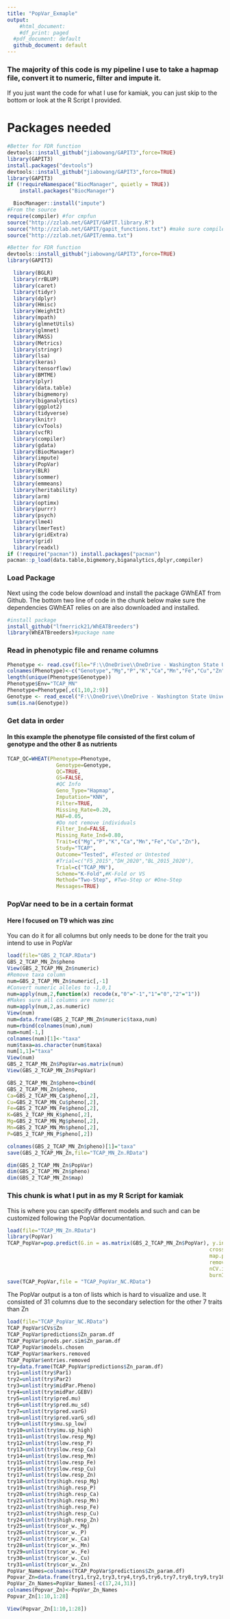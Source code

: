 ```yaml
---
title: "PopVar_Exmaple"
output: 
    #html_document:
    #df_print: paged
  #pdf_document: default
  github_document: default
---
```


### The majority of this code is my pipeline I use to take a hapmap file, convert it to numeric, filter and impute it.

If you just want the code for what I use for kamiak, you can just skip to the bottom or look at the R Script I provided.

# Packages needed
```r
#Better for FDR function
devtools::install_github("jiabowang/GAPIT3",force=TRUE)
library(GAPIT3)
install.packages("devtools")
devtools::install_github("jiabowang/GAPIT3",force=TRUE)
library(GAPIT3)
if (!requireNamespace("BiocManager", quietly = TRUE))
    install.packages("BiocManager")

  BiocManager::install("impute")
#From the source
require(compiler) #for cmpfun
source("http://zzlab.net/GAPIT/GAPIT.library.R")
source("http://zzlab.net/GAPIT/gapit_functions.txt") #make sure compiler is running
source("http://zzlab.net/GAPIT/emma.txt")

#Better for FDR function
devtools::install_github("jiabowang/GAPIT3",force=TRUE)
library(GAPIT3)

  library(BGLR)
  library(rrBLUP)
  library(caret)
  library(tidyr)
  library(dplyr)
  library(Hmisc)
  library(WeightIt)
  library(mpath)
  library(glmnetUtils)
  library(glmnet)
  library(MASS)
  library(Metrics)
  library(stringr)
  library(lsa)
  library(keras)
  library(tensorflow)
  library(BMTME)
  library(plyr)
  library(data.table)
  library(bigmemory)
  library(biganalytics)
  library(ggplot2)
  library(tidyverse)
  library(knitr)
  library(cvTools)
  library(vcfR)
  library(compiler)
  library(gdata)
  library(BiocManager)
  library(impute)
  library(PopVar)
  library(BLR)
  library(sommer)
  library(emmeans)
  library(heritability)
  library(arm)
  library(optimx)
  library(purrr)
  library(psych)
  library(lme4)
  library(lmerTest)
  library(gridExtra)
  library(grid)
  library(readxl)
if (!require("pacman")) install.packages("pacman")
pacman::p_load(data.table,bigmemory,biganalytics,dplyr,compiler)


```

### **Load Package**

Next using the code below download and install the package GWhEAT from Github. The bottom two line of code in the chunk below make sure the dependencies GWhEAT relies on are also downloaded and installed. 
```r
#install package
install_github("lfmerrick21/WhEATBreeders")
library(WhEATBreeders)#package name
```


### Read in phenotypic file and rename columns
```r
Phenotype <- read.csv(file="F:\\OneDrive\\OneDrive - Washington State University (email.wsu.edu)\\Documents\\MN Grant\\TCAP\\TCAP_EDX_GP.csv", header=T, sep=",", stringsAsFactors=F) #Fill-in phenotype file 
colnames(Phenotype)<-c("Genotype","Mg","P","K","Ca","Mn","Fe","Cu","Zn")
length(unique(Phenotype$Genotype))
Phenotype$Env="TCAP_MN"
Phenotype=Phenotype[,c(1,10,2:9)]
Genotype <- read_excel("F:\\OneDrive\\OneDrive - Washington State University (email.wsu.edu)\\Documents\\MN Grant\\TCAP\\242_19192_nuc_hapmap.xlsx")
sum(is.na(Genotype))
```

### Get data in order
#### In this example the phenotype file consisted of the first colum of genotype and the other 8 as nutrients
```r
TCAP_QC=WHEAT(Phenotype=Phenotype,
                Genotype=Genotype,
                QC=TRUE,
                GS=FALSE,
                #QC Info
                Geno_Type="Hapmap",
                Imputation="KNN",
                Filter=TRUE,
                Missing_Rate=0.20,
                MAF=0.05,
                #Do not remove individuals
                Filter_Ind=FALSE,
                Missing_Rate_Ind=0.80,
                Trait=c("Mg","P","K","Ca","Mn","Fe","Cu","Zn"),
                Study="TCAP",
                Outcome="Tested", #Tested or Untested
                #Trial=c("F5_2015","DH_2020","BL_2015_2020"),
                Trial=c("TCAP_MN"),
                Scheme="K-Fold",#K-Fold or VS
                Method="Two-Step", #Two-Step or #One-Step
                Messages=TRUE)
```

### PopVar need to be in a certain format
#### Here I focused on T9 which was zinc
You can do it for all columns but only needs to be done for the trait you intend to use in PopVar
```r
load(file="GBS_2_TCAP.RData")
GBS_2_TCAP_MN_Zn$pheno
View(GBS_2_TCAP_MN_Zn$numeric)
#Remove taxa column
num=GBS_2_TCAP_MN_Zn$numeric[,-1]
#Convert numeric alleles to -1,0,1
num=apply(num,2,function(x) recode(x,"0"="-1","1"="0","2"="1"))
#Makes sure all columns are numeric
num=apply(num,2,as.numeric)
View(num)
num=data.frame(GBS_2_TCAP_MN_Zn$numeric$taxa,num)
num=rbind(colnames(num),num)
num=num[-1,]
colnames(num)[1]<-"taxa"
num$taxa=as.character(num$taxa)
num[1,1]="taxa"
View(num)
GBS_2_TCAP_MN_Zn$PopVar=as.matrix(num)
View(GBS_2_TCAP_MN_Zn$PopVar)

GBS_2_TCAP_MN_Zn$pheno=cbind(
GBS_2_TCAP_MN_Zn$pheno,
Ca=GBS_2_TCAP_MN_Ca$pheno[,2],
Cu=GBS_2_TCAP_MN_Cu$pheno[,2],
Fe=GBS_2_TCAP_MN_Fe$pheno[,2],
K=GBS_2_TCAP_MN_K$pheno[,2],
Mg=GBS_2_TCAP_MN_Mg$pheno[,2],
Mn=GBS_2_TCAP_MN_Mn$pheno[,2],
P=GBS_2_TCAP_MN_P$pheno[,2])

colnames(GBS_2_TCAP_MN_Zn$pheno)[1]="taxa"
save(GBS_2_TCAP_MN_Zn,file="TCAP_MN_Zn.RData")

dim(GBS_2_TCAP_MN_Zn$PopVar)
dim(GBS_2_TCAP_MN_Zn$pheno)
dim(GBS_2_TCAP_MN_Zn$map)
```



### This chunk is what I put in as my R Script for kamiak
This is where you can specify different models and such and can be customized following the PopVar documentation.
```r
load(file="TCAP_MN_Zn.RData")
library(PopVar)
TCAP_PopVar=pop.predict(G.in = as.matrix(GBS_2_TCAP_MN_Zn$PopVar), y.in =as.matrix(GBS_2_TCAP_MN_Zn$pheno), map.in = as.matrix(GBS_2_TCAP_MN_Zn$map),
                                                                  crossing.table = NULL, parents = "TP", tail.p = 0.1, nInd = 200,
                                                                  map.plot = T, min.maf = 0.01, mkr.cutoff = 0.50, entry.cutoff = 0.50,
                                                                  remove.dups = F, impute = "pass", nSim = 25, frac.train = 0.8,
                                                                  nCV.iter = 10, nFold = 5, nFold.reps = 10, nIter = 12000,
                                                                  burnIn = 3000, models = c("rrBLUP"), return.raw = T)
save(TCAP_PopVar,file = "TCAP_PopVar_NC.RData")

```

The PopVar output is a ton of lists which is hard to visualize and use. It consisted of 31 columns due to the secondary selection for the other 7 traits than Zn
```r
load(file="TCAP_PopVar_NC.RData")
TCAP_PopVar$CVs$Zn
TCAP_PopVar$predictions$Zn_param.df
TCAP_PopVar$preds.per.sim$Zn_param.df
TCAP_PopVar$models.chosen
TCAP_PopVar$markers.removed
TCAP_PopVar$entries.removed
try=data.frame(TCAP_PopVar$predictions$Zn_param.df)
try1=unlist(try$Par1)
try2=unlist(try$Par2)
try3=unlist(try$midPar.Pheno)
try4=unlist(try$midPar.GEBV)
try5=unlist(try$pred.mu)
try6=unlist(try$pred.mu_sd)
try7=unlist(try$pred.varG)
try8=unlist(try$pred.varG_sd)
try9=unlist(try$mu.sp_low)
try10=unlist(try$mu.sp_high)
try11=unlist(try$low.resp_Mg)
try12=unlist(try$low.resp_P)
try13=unlist(try$low.resp_Ca)
try14=unlist(try$low.resp_Mn)
try15=unlist(try$low.resp_Fe)
try16=unlist(try$low.resp_Cu)
try17=unlist(try$low.resp_Zn)
try18=unlist(try$high.resp_Mg)
try19=unlist(try$high.resp_P)
try20=unlist(try$high.resp_Ca)
try21=unlist(try$high.resp_Mn)
try22=unlist(try$high.resp_Fe)
try23=unlist(try$high.resp_Cu)
try24=unlist(try$high.resp_Zn)
try25=unlist(try$cor_w._Mg)
try26=unlist(try$cor_w._P)
try27=unlist(try$cor_w._Ca)
try28=unlist(try$cor_w._Mn)
try29=unlist(try$cor_w._Fe)
try30=unlist(try$cor_w._Cu)
try31=unlist(try$cor_w._Zn)
PopVar_Names=colnames(TCAP_PopVar$predictions$Zn_param.df)
Popvar_Zn=data.frame(try1,try2,try3,try4,try5,try6,try7,try8,try9,try10,try11,try12,try13,try14,try15,try16,try18,try19,try20,try21,try22,try23,try25,try26,try27,try28,try29,try30)
PopVar_Zn_Names=PopVar_Names[-c(17,24,31)]
colnames(Popvar_Zn)<-PopVar_Zn_Names
Popvar_Zn[1:10,1:28]

View(Popvar_Zn[1:10,1:28])

```






